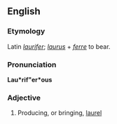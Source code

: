 ==English==

===Etymology===
Latin ''[[laurifer]]''; ''[[laurus]]'' + ''[[ferre]]'' to bear.
===Pronunciation===
'''Lau*rif"er*ous'''
{{rfp|lang=en}}
===Adjective===
{{head|en|adjective}}

# Producing, or bringing, [[laurel]]